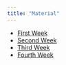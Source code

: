 ```yaml
---
title: "Material"
---
```


- [First Week](first_week.html)
- [Second Week]()
- [Third Week]()
- [Fourth Week]()
